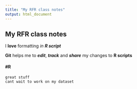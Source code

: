 ```yaml
---
title: "My RFR class notes"
output: html_document
---
```


## My RFR class notes

I **love** formatting *in* ***R script***

**Git** helps me to ***edit***, ***track*** and ***share*** my changes to **R scripts**

#### #R

    great stuff
    cant wait to work on my dataset
    

